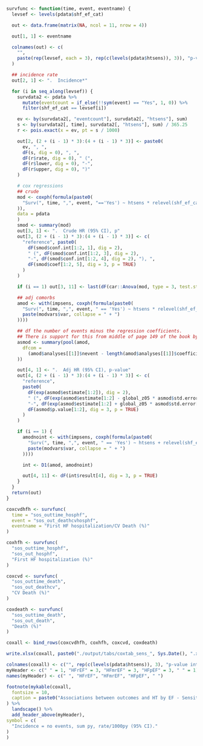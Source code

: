 ```r
survfunc <- function(time, event, eventname) {
  levsef <- levels(pdata$shf_ef_cat)

  out <- data.frame(matrix(NA, ncol = 11, nrow = 4))

  out[1, 1] <- eventname

  colnames(out) <- c(
    "",
    paste(rep(levsef, each = 3), rep(c(levels(pdata$htsens)), 3)), "p-value interaction"
  )

  ## incidence rate
  out[2, 1] <- ".  Incidence*"

  for (i in seq_along(levsef)) {
    survdata2 <- pdata %>%
      mutate(eventcount = if_else(!!sym(event) == "Yes", 1, 0)) %>%
      filter(shf_ef_cat == levsef[i])

    ev <- by(survdata2[, "eventcount"], survdata2[, "htsens"], sum)
    s <- by(survdata2[, time], survdata2[, "htsens"], sum) / 365.25
    r <- pois.exact(x = ev, pt = s / 1000)

    out[2, (2 + (i - 1) * 3):(4 + (i - 1) * 3)] <- paste0(
      ev, ", ",
      dF(s, dig = 0), ", ",
      dF(r$rate, dig = 0), " (",
      dF(r$lower, dig = 0), "-",
      dF(r$upper, dig = 0), ")"
    )

    # cox regressions
    ## crude
    mod <- coxph(formula(paste0(
      "Surv(", time, ",", event, "=='Yes') ~ htsens * relevel(shf_ef_cat, ref = '", levsef[i], "')"
    )),
    data = pdata
    )
    smod <- summary(mod)
    out[3, 1] <- ".  Crude HR (95% CI), p"
    out[3, (2 + (i - 1) * 3):(4 + (i - 1) * 3)] <- c(
      "reference", paste0(
        dF(smod$conf.int[1:2, 1], dig = 2),
        " (", dF(smod$conf.int[1:2, 3], dig = 2),
        "-", dF(smod$conf.int[1:2, 4], dig = 2), "), ",
        dF(smod$coef[1:2, 5], dig = 3, p = TRUE)
      )
    )

    if (i == 1) out[3, 11] <- last(dF(car::Anova(mod, type = 3, test.statistic = "Wald")$`Pr(>Chisq)`, dig = 3, p = T))

    ## adj comorbs
    amod <- with(impsens, coxph(formula(paste0(
      "Surv(", time, ",", event, " == 'Yes') ~ htsens * relevel(shf_ef_cat, ref = '", levsef[i], "') + ",
      paste(modvars$var, collapse = " + ")
    ))))

    ## df the number of events minus the regression coefficients.
    ## There is support for this from middle of page 149 of the book by Parmer & Machin (ISBN 0471936405)
    asmod <- summary(pool(amod,
      dfcom =
        (amod$analyses[[1]]$nevent - length(amod$analyses[[1]]$coefficients))
    ))

    out[4, 1] <- ".  Adj HR (95% CI), p-value"
    out[4, (2 + (i - 1) * 3):(4 + (i - 1) * 3)] <- c(
      "reference",
      paste0(
        dF(exp(asmod$estimate[1:2]), dig = 2),
        " (", dF(exp(asmod$estimate[1:2] - global_z05 * asmod$std.error[1:2]), dig = 2),
        "-", dF(exp(asmod$estimate[1:2] + global_z05 * asmod$std.error[1:2]), dig = 2), "), ",
        dF(asmod$p.value[1:2], dig = 3, p = TRUE)
      )
    )

    if (i == 1) {
      amodnoint <- with(impsens, coxph(formula(paste0(
        "Surv(", time, ",", event, " == 'Yes') ~ htsens + relevel(shf_ef_cat, ref = '", levsef[i], "') + ",
        paste(modvars$var, collapse = " + ")
      ))))

      int <- D1(amod, amodnoint)

      out[4, 11] <- dF(int$result[4], dig = 3, p = TRUE)
    }
  }
  return(out)
}
```

```r
coxcvdhfh <- survfunc(
  time = "sos_outtime_hosphf",
  event = "sos_out_deathcvhosphf",
  eventname = "First HF hospitalization/CV Death (%)"
)

coxhfh <- survfunc(
  "sos_outtime_hosphf",
  "sos_out_hosphf",
  "First HF hospitalization (%)"
)

coxcvd <- survfunc(
  "sos_outtime_death",
  "sos_out_deathcv",
  "CV Death (%)"
)

coxdeath <- survfunc(
  "sos_outtime_death",
  "sos_out_death",
  "Death (%)"
)

coxall <- bind_rows(coxcvdhfh, coxhfh, coxcvd, coxdeath)

write.xlsx(coxall, paste0("./output/tabs/coxtab_sens_", Sys.Date(), ".xlsx"), rowNames = FALSE)

colnames(coxall) <- c("", rep(c(levels(pdata$htsens)), 3), "p-value interaction")
myHeader <- c(" " = 1, "HFrEF" = 3, "HFmrEF" = 3, "HFpEF" = 3, " " = 1)
names(myHeader) <- c(" ", "HFrEF", "HFmrEF", "HFpEF", " ")

footnote(mykable(coxall,
  fontsize = 10,
  caption = paste0("Associations between outcomes and HT by EF - Sensitivity analysis")
) %>%
  landscape() %>%
  add_header_above(myHeader),
symbol = c(
  "Incidence = no events, sum py, rate/1000py (95% CI)."
)
)
```
